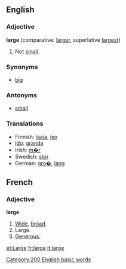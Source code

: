 ==English==

===Adjective===
'''large'''  (comparative: [[larger]], superlative [[largest]])
#Not [[small]].

===Synonyms===
*[[big]]

===Antonyms===
*[[small]]

=== Translations ===
*Finnish: [[laaja]], [[iso]]
*[[Ido]]: [[granda]]
*Irish: [[m�r]]
*Swedish: [[stor]]
*German: [[gro�]], [[lang]]

==French==
===Adjective===
'''large'''

#[[Wide]], [[broad]].
#Large.
#[[Generous]].

[[et:Large]]
[[fr:large]]
[[it:large]]
[[Category:200 English basic words]]